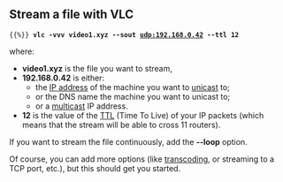 {{RightMenu|documentation streaming howto toc}}

==Stream a file with VLC==

 {{%}} '''vlc -vvv video1.xyz --sout udp:192.168.0.42 --ttl 12'''
where:
* '''video1.xyz''' is the file you want to stream,
* '''192.168.0.42''' is either:
** the [[IP address]] of the machine you want to [[unicast]] to;
** or the DNS name the machine you want to unicast to;
** or a [[multicast]] IP address.
* '''12''' is the value of the [[TTL]] (Time To Live) of your IP packets (which means that the stream will be able to cross 11 routers).

If you want to stream the file continuously, add the '''--loop''' option.

Of course, you can add more options (like [[transcoding]], or streaming to a TCP port, etc.), but this should get you started.

{{Documentation}}